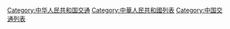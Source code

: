 [[Category:中华人民共和国交通|Category:中华人民共和国交通]]
[[Category:中華人民共和國列表|Category:中華人民共和國列表]]
[[Category:中国交通列表|Category:中国交通列表]]